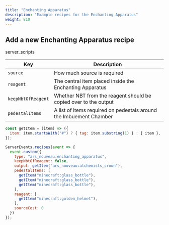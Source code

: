 ```yaml
---
title: "Enchanting Apparatus"
description: "Example recipes for the Enchanting Apparatus"
weight: 810
---
```


## Add a new Enchanting Apparatus recipe

<span class="badge text-bg-dark server-scripts">server_scripts</span>

| Key                | Description                                                         |
|--------------------|---------------------------------------------------------------------|
| `source`           | How much source is required                                         |
| `reagent`          | The central item placed inside the Enchanting Apparatus             |
| `keepNbtOfReagent` | Whether NBT from the reagent should be copied over to the output    |
| `pedestalItems`    | A list of items required on pedestals around the Imbuement Chamber  |

```js
const getItem = (item) => ({
  item: item.startsWith("#") ? { tag: item.substring(1) } : { item },
});

ServerEvents.recipes(event => {
  event.custom({
    type: "ars_nouveau:enchanting_apparatus",
    keepNbtOfReagent: false,
    output: getItem("ars_nouveau:alchemists_crown"),
    pedestalItems: [
      getItem("minecraft:glass_bottle"),
      getItem("minecraft:glass_bottle"),
      getItem("minecraft:glass_bottle"),
    ],
    reagent: [
      getItem("minecraft:golden_helmet"),
    ],
    sourceCost: 0
  })
});
```
